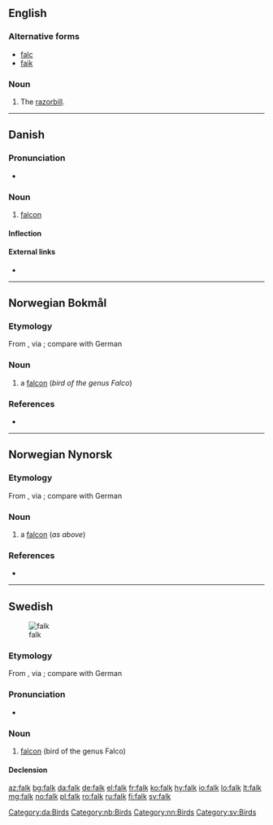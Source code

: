 ==English==

===Alternative forms===
* [[falc]]
* [[faik]]

===Noun===
{{en-noun}}

# {{context|UK|dialect|lang=en}} The [[razorbill]].

{{Webster 1913}}

----

==Danish==

===Pronunciation===
* {{IPA|/falk/|[falˀɡ̊]|lang=da}}

===Noun===
{{da-noun|en|e}}

# [[falcon]] {{gloss|bird of the genus ''[[Falco]]''}}

====Inflection====
{{da-noun-infl|en|e}}

====External links====
* {{pedialite|lang=da}}

[[Category:da:Birds]]

----

==Norwegian Bokmål==
{{wikipedia|lang=no|falker}}

===Etymology===
From {{etyl|gml|nb}} {{term|valk|lang=gml}}, via {{etyl|non|nb}} {{term|falkr|lang=non}}; compare with German {{term|Falke|lang=de}}

===Noun===
{{head|nb|noun|g=m|definite singular|falken|indefinite plural|falker|definite plural|falkene}}

# a [[falcon]] (''bird of the genus Falco'')

===References===
* {{R:The Bokmål Dictionary}}

[[Category:nb:Birds]]

----
==Norwegian Nynorsk==
{{wikipedia|lang=nn|falco}}

===Etymology===
From {{etyl|gml|nn}} {{term|valk|lang=gml}}, via {{etyl|non|nn}} {{term|falkr|lang=non}}; compare with German {{term|Falke|lang=de}}

===Noun===
{{head|nn|noun|g=m|definite singular|falken|indefinite plural|falkar|definite plural|falkane}}

# a [[falcon]] (''as above'')

===References===
* {{R:The Nynorsk Dictionary}}

[[Category:nn:Birds]]

----
==Swedish==
{{wikipedia|lang=sv}}
[[Image:Brown-Falcon,-Vic,-3.1.2008.jpg|thumb|falk]]

===Etymology===
From {{etyl|gml|sv}} {{term|valk|lang=gml}}, via {{etyl|non|sv}} {{term|falkr|lang=non}}; compare with German {{term|Falke|lang=de}}

===Pronunciation===
* {{audio|Sv-falk.ogg|Audio|lang=sv}}

===Noun===
{{sv-noun|c}}

# [[falcon]] (bird of the genus Falco)

====Declension====
{{sv-noun-reg-ar}}

[[Category:sv:Birds]]

[[az:falk]]
[[bg:falk]]
[[da:falk]]
[[de:falk]]
[[el:falk]]
[[fr:falk]]
[[ko:falk]]
[[hy:falk]]
[[io:falk]]
[[lo:falk]]
[[lt:falk]]
[[mg:falk]]
[[no:falk]]
[[pl:falk]]
[[ro:falk]]
[[ru:falk]]
[[fi:falk]]
[[sv:falk]]